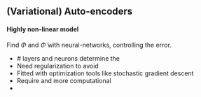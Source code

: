 ## (Variational) Auto-encoders
   
#### Highly non-linear model

Find $\Phi$ and $\tilde\Phi$ with \emphase{two} neural-networks, controlling the error.

\begin{equation*}
  \epsilon(\bX, \hat \bX ) = \sum_{i=1}^n \left\| \bx_i - \tilde{\Phi}(\Phi(\bx_i)) \right\|^2 + \text{regularization}(\Phi, \tilde{\Phi})
\end{equation*}

  - \# layers and neurons determine the \alert{\bf model complexity}
  - Need regularization to avoid \alert{\bf overfitting}
  -  Fitted with optimization tools like stochastic gradient descent
  - Require \alert{more data} and more computational \alert{resources}
  - \emphase{Interpretation questionable}


